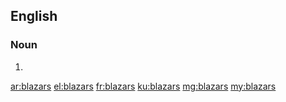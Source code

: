 ==English==

===Noun===
{{head|en|noun plural form}}

# {{plural of|blazar|lang=en}}

[[ar:blazars]]
[[el:blazars]]
[[fr:blazars]]
[[ku:blazars]]
[[mg:blazars]]
[[my:blazars]]